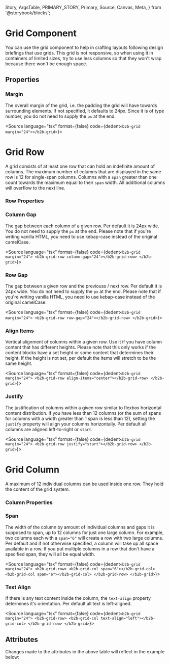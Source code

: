   Story,
  ArgsTable,
  PRIMARY_STORY,
  Primary,
  Source,
  Canvas,
  Meta,
} from '@storybook/blocks';



<Meta of={GridStories} />

# Grid Component

<Canvas columns={3} withSource="closed" withToolbar={false}>
  <Story id="components-utilities-grid--story-030-text-align"></Story>
</Canvas>

You can use the grid component to help in crafting layouts following design briefings that use grids.
This grid is not responsive, so when using it in containers of limited sizes, try to use less columns so that they
won't wrap because there won't be enough space.

## Properties

### Margin

The overall margin of the grid, i.e. the padding the grid will have towards surrounding elements.
If not specified, it defaults to 24px. Since it is of type number, you do not need to supply the `px` at the end.

<Source
  language="tsx"
  format={false}
  code={dedent`<b2b-grid margin="24"></b2b-grid>`}></Source>

# Grid Row

A grid consists of at least one row that can hold an indefinite amount of columns.
The maximum number of columns that are displayed in the same row is 12 for single-span columns.
Columns with a `span` greater than one count towards the maximum equal to their `span` width.
All additional columns will overflow to the next line.

### Row Properties

### Column Gap

The gap between each column of a given row. Per default it is 24px wide. You do not need to supply the `px` at the end.
Please note that if you're writing vanilla HTML, you need to use kebap-case instead of the original camelCase.

<Source
  language="tsx"
  format={false}
  code={dedent`<b2b-grid margin="24">
        <b2b-grid-row column-gap="24"></b2b-grid-row>
    </b2b-grid>`}></Source>

### Row Gap

The gap between a given row and the previouss / next row. Per default it is 24px wide. You do not need to supply the `px` at the end.
Please note that if you're writing vanilla HTML, you need to use kebap-case instead of the original camelCase.

<Source
  language="tsx"
  format={false}
  code={dedent`<b2b-grid margin="24">
        <b2b-grid-row row-gap="24"></b2b-grid-row>
    </b2b-grid>`}></Source>

### Align Items

Vertical alignment of columns within a given row. Use it if you have column content that has different heights.
Please note that this only works if the content blocks have a set height or some content that determines their height.
If the height is not set, per default the items will stretch to be the same height.

<Source
  language="tsx"
  format={false}
  code={dedent`<b2b-grid margin="24">
        <b2b-grid-row align-items="center"></b2b-grid-row>
    </b2b-grid>`}></Source>

### Justify

The justification of columns within a given row similar to flexbox horizontal content distribution.
If you have less than 12 columns (or the sum of spans for columns with a width greater than 1 span is less than 12),
setting the `justify` property will align your columns horizontally. Per default all columns are aligned left-to-right or `start`.

<Source
  language="tsx"
  format={false}
  code={dedent`<b2b-grid margin="24">
        <b2b-grid-row justify="start"></b2b-grid-row>
    </b2b-grid>`}></Source>

# Grid Column

A maximum of 12 individual columns can be used inside one row. They hold the content of the grid system.

### Column Properties

### Span

The width of the column by amount of individual columns and gaps it is supposed to span, up to 12 columns for just one large column.
For example, two columns each with a `span="6"` will create a row with two large columns.
Per default and if not otherwise specified, a column will take up all space available in a row.
If you put multiple columns in a row that don't have a specified span, they will all be equal width.

<Source
  language="tsx"
  format={false}
  code={dedent`<b2b-grid margin="24">
        <b2b-grid-row>
            <b2b-grid-col span="6"></b2b-grid-col>
            <b2b-grid-col span="6"></b2b-grid-col>
        </b2b-grid-row>
    </b2b-grid>`}></Source>

### Text Align

If there is any text content inside the column, the `text-align` property determines it's orientation. Per default all text is left-aligned.

<Source
  language="tsx"
  format={false}
  code={dedent`<b2b-grid margin="24">
        <b2b-grid-row>
            <b2b-grid-col text-align="left"></b2b-grid-col>
        </b2b-grid-row>
    </b2b-grid>`}></Source>

## Attributes

<ArgsTable story={PRIMARY_STORY} />
Changes made to the attributes in the above table will reflect in the example below:
<Primary />
